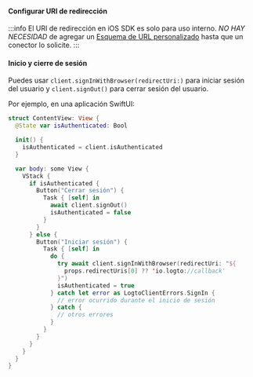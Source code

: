 
<SignInFlowSummary />

#### Configurar URI de redirección

<ConfigureRedirectUri figureSrc={redirectUriFigure} redirectUri="io.logto://callback" />

:::info
El URI de redirección en iOS SDK es solo para uso interno. _NO HAY NECESIDAD_ de agregar un [Esquema de URL personalizado](https://developer.apple.com/documentation/xcode/defining-a-custom-url-scheme-for-your-app) hasta que un conector lo solicite.
:::

#### Inicio y cierre de sesión

<SignInNote calling=".signInWithBrowser(redirectUri:)" />

Puedes usar `client.signInWithBrowser(redirectUri:)` para iniciar sesión del usuario y `client.signOut()` para cerrar sesión del usuario.

Por ejemplo, en una aplicación SwiftUI:

```swift title="ContentView.swift"
struct ContentView: View {
  @State var isAuthenticated: Bool

  init() {
    isAuthenticated = client.isAuthenticated
  }

  var body: some View {
    VStack {
      if isAuthenticated {
        Button("Cerrar sesión") {
          Task { [self] in
            await client.signOut()
            isAuthenticated = false
          }
        }
      } else {
        Button("Iniciar sesión") {
          Task { [self] in
            do {
              try await client.signInWithBrowser(redirectUri: "${
                props.redirectUris[0] ?? 'io.logto://callback'
              }")
              isAuthenticated = true
            } catch let error as LogtoClientErrors.SignIn {
              // error ocurrido durante el inicio de sesión
            } catch {
              // otros errores
            }
          }
        }
      }
    }
  }
}
```
